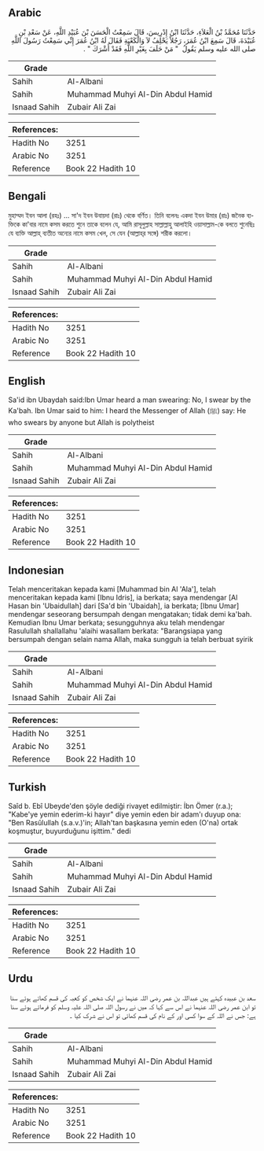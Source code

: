 ## Arabic


<div dir="rtl" lang="ar" style={{fontSize:'larger',backgroundColor:'#f8f9fa',padding:20}}>
حَدَّثَنَا مُحَمَّدُ بْنُ الْعَلاَءِ، حَدَّثَنَا ابْنُ إِدْرِيسَ، قَالَ سَمِعْتُ الْحَسَنَ بْنَ عُبَيْدِ اللَّهِ، عَنْ سَعْدِ بْنِ عُبَيْدَةَ، قَالَ سَمِعَ ابْنُ عُمَرَ، رَجُلاً يَحْلِفُ لاَ وَالْكَعْبَةِ فَقَالَ لَهُ ابْنُ عُمَرَ إِنِّي سَمِعْتُ رَسُولَ اللَّهِ صلى الله عليه وسلم يَقُولُ ‏ "‏ مَنْ حَلَفَ بِغَيْرِ اللَّهِ فَقَدْ أَشْرَكَ ‏"‏ ‏.‏
</div>
<div style={{backgroundColor:'#f8f9fa',padding:20, marginBottom: 10}}><table> <thead> <tr> <th>Grade</th> <th></th> </tr> </thead> <tbody> <tr><td>Sahih</td><td>Al-Albani</td></tr><tr><td>Sahih</td><td>Muhammad Muhyi Al-Din Abdul Hamid</td></tr><tr><td>Isnaad Sahih</td><td>Zubair Ali Zai</td></tr></tbody></table><table> <thead> <tr> <th>References:</th> <th></th> </tr> </thead> <tbody><tr><td>Hadith No</td><td>3251</td></tr><tr><td>Arabic No</td><td>3251</td></tr><tr><td>Reference</td><td>Book 22 Hadith 10</td></tr></tbody></table></div>

## Bengali


<div dir="ltr" lang="bn" style={{fontSize:'larger',backgroundColor:'#f8f9fa',padding:20}}>
মুহাম্মদ ইবন আলা (রহঃ) ... সা'দ ইবন উবায়দা (রাঃ) থেকে বর্ণিত। তিনি বলেনঃ একদা ইবন উমার (রাঃ) জনৈক ব্যক্তিকে কা'বার নামে কসম করতে শুনে তাকে বলেন যে, আমি রাসূলুল্লাহ সাল্লাল্লাহু আলাইহি ওয়াসাল্লাম-কে বলতে শুনেছিঃ যে ব্যক্তি আল্লাহ্‌ ব্যতীত অন্যের নামে কসম খেল, সে যেন (আল্লাহ্‌র সঙ্গে) শরীক করলো।
</div>
<div style={{backgroundColor:'#f8f9fa',padding:20, marginBottom: 10}}><table> <thead> <tr> <th>Grade</th> <th></th> </tr> </thead> <tbody> <tr><td>Sahih</td><td>Al-Albani</td></tr><tr><td>Sahih</td><td>Muhammad Muhyi Al-Din Abdul Hamid</td></tr><tr><td>Isnaad Sahih</td><td>Zubair Ali Zai</td></tr></tbody></table><table> <thead> <tr> <th>References:</th> <th></th> </tr> </thead> <tbody><tr><td>Hadith No</td><td>3251</td></tr><tr><td>Arabic No</td><td>3251</td></tr><tr><td>Reference</td><td>Book 22 Hadith 10</td></tr></tbody></table></div>

## English


<div dir="ltr" lang="en" style={{fontSize:'larger',backgroundColor:'#f8f9fa',padding:20}}>
Sa'id ibn Ubaydah said:Ibn Umar heard a man swearing: No, I swear by the Ka'bah. Ibn Umar said to him: I heard the Messenger of Allah (ﷺ) say: He who swears by anyone but Allah is polytheist
</div>
<div style={{backgroundColor:'#f8f9fa',padding:20, marginBottom: 10}}><table> <thead> <tr> <th>Grade</th> <th></th> </tr> </thead> <tbody> <tr><td>Sahih</td><td>Al-Albani</td></tr><tr><td>Sahih</td><td>Muhammad Muhyi Al-Din Abdul Hamid</td></tr><tr><td>Isnaad Sahih</td><td>Zubair Ali Zai</td></tr></tbody></table><table> <thead> <tr> <th>References:</th> <th></th> </tr> </thead> <tbody><tr><td>Hadith No</td><td>3251</td></tr><tr><td>Arabic No</td><td>3251</td></tr><tr><td>Reference</td><td>Book 22 Hadith 10</td></tr></tbody></table></div>

## Indonesian


<div dir="ltr" lang="id" style={{fontSize:'larger',backgroundColor:'#f8f9fa',padding:20}}>
Telah menceritakan kepada kami [Muhammad bin Al 'Ala'], telah menceritakan kepada kami [Ibnu Idris], ia berkata; saya mendengar [Al Hasan bin 'Ubaidullah] dari [Sa'd bin 'Ubaidah], ia berkata; [Ibnu Umar] mendengar seseorang bersumpah dengan mengatakan; tidak demi ka'bah. Kemudian Ibnu Umar berkata; sesungguhnya aku telah mendengar Rasulullah shallallahu 'alaihi wasallam berkata: "Barangsiapa yang bersumpah dengan selain nama Allah, maka sungguh ia telah berbuat syirik
</div>
<div style={{backgroundColor:'#f8f9fa',padding:20, marginBottom: 10}}><table> <thead> <tr> <th>Grade</th> <th></th> </tr> </thead> <tbody> <tr><td>Sahih</td><td>Al-Albani</td></tr><tr><td>Sahih</td><td>Muhammad Muhyi Al-Din Abdul Hamid</td></tr><tr><td>Isnaad Sahih</td><td>Zubair Ali Zai</td></tr></tbody></table><table> <thead> <tr> <th>References:</th> <th></th> </tr> </thead> <tbody><tr><td>Hadith No</td><td>3251</td></tr><tr><td>Arabic No</td><td>3251</td></tr><tr><td>Reference</td><td>Book 22 Hadith 10</td></tr></tbody></table></div>

## Turkish


<div dir="ltr" lang="tr" style={{fontSize:'larger',backgroundColor:'#f8f9fa',padding:20}}>
Saîd b. Ebî Ubeyde'den şöyle dediği rivayet edilmiştir: İbn Ömer (r.a.); "Kabe'ye yemin ederim-ki hayır" diye yemin eden bir adam'ı duyup ona: "Ben Rasûlullah (s.a.v.)'in; Allah'tan başkasına yemin eden (O'na) ortak koşmuştur, buyurduğunu işittim." dedi
</div>
<div style={{backgroundColor:'#f8f9fa',padding:20, marginBottom: 10}}><table> <thead> <tr> <th>Grade</th> <th></th> </tr> </thead> <tbody> <tr><td>Sahih</td><td>Al-Albani</td></tr><tr><td>Sahih</td><td>Muhammad Muhyi Al-Din Abdul Hamid</td></tr><tr><td>Isnaad Sahih</td><td>Zubair Ali Zai</td></tr></tbody></table><table> <thead> <tr> <th>References:</th> <th></th> </tr> </thead> <tbody><tr><td>Hadith No</td><td>3251</td></tr><tr><td>Arabic No</td><td>3251</td></tr><tr><td>Reference</td><td>Book 22 Hadith 10</td></tr></tbody></table></div>

## Urdu


<div dir="rtl" lang="ur" style={{fontSize:'larger',backgroundColor:'#f8f9fa',padding:20}}>
سعد بن عبیدہ کہتے ہیں عبداللہ بن عمر رضی اللہ عنہما نے ایک شخص کو کعبہ کی قسم کھاتے ہوئے سنا تو ابن عمر رضی اللہ عنہما نے اس سے کہا کہ میں نے رسول اللہ صلی اللہ علیہ وسلم کو فرماتے ہوئے سنا ہے: جس نے اللہ کے سوا کسی اور کے نام کی قسم کھائی تو اس نے شرک کیا ۔
</div>
<div style={{backgroundColor:'#f8f9fa',padding:20, marginBottom: 10}}><table> <thead> <tr> <th>Grade</th> <th></th> </tr> </thead> <tbody> <tr><td>Sahih</td><td>Al-Albani</td></tr><tr><td>Sahih</td><td>Muhammad Muhyi Al-Din Abdul Hamid</td></tr><tr><td>Isnaad Sahih</td><td>Zubair Ali Zai</td></tr></tbody></table><table> <thead> <tr> <th>References:</th> <th></th> </tr> </thead> <tbody><tr><td>Hadith No</td><td>3251</td></tr><tr><td>Arabic No</td><td>3251</td></tr><tr><td>Reference</td><td>Book 22 Hadith 10</td></tr></tbody></table></div>